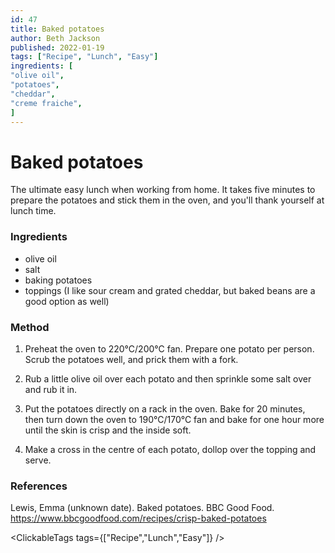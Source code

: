 ```yaml
---
id: 47
title: Baked potatoes
author: Beth Jackson
published: 2022-01-19
tags: ["Recipe", "Lunch", "Easy"]
ingredients: [
"olive oil",
"potatoes",
"cheddar",
"creme fraiche",
]
---
```


# Baked potatoes

<BlogTextWrapper>

The ultimate easy lunch when working from home. It takes five minutes to prepare the potatoes and stick them in the oven, and you'll thank yourself at lunch time.

</BlogTextWrapper>

<BlogTextWrapper>

### Ingredients

- olive oil
- salt
- baking potatoes
- toppings (I like sour cream and grated cheddar, but baked beans are a good option as well)

</BlogTextWrapper>

<BlogTextWrapper>

### Method

1. Preheat the oven to 220°C/200°C fan. Prepare one potato per person. Scrub the potatoes well, and prick them with a fork.

2. Rub a little olive oil over each potato and then sprinkle some salt over and rub it in.

3. Put the potatoes directly on a rack in the oven. Bake for 20 minutes, then turn down the oven to 190°C/170°C fan and bake for one hour more until the skin is crisp and the inside soft.

<Timer inputHours={0} inputMinutes={20} inputSeconds={0} />

<Timer inputHours={1} inputMinutes={0} inputSeconds={0} />

4. Make a cross in the centre of each potato, dollop over the topping and serve.

</BlogTextWrapper>

<BlogTextWrapper>

### References

Lewis, Emma (unknown date). Baked potatoes. BBC Good Food. https://www.bbcgoodfood.com/recipes/crisp-baked-potatoes

</BlogTextWrapper>

<ClickableTags tags={["Recipe","Lunch","Easy"]} />
